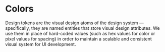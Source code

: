 
<Meta title="JA Design System/Design Tokens/Test" />

# Colors

Design tokens are the visual design atoms of the design system — specifically, they are named entities that store visual design attributes. We use them in place of hard-coded values (such as hex values for color or pixel values for spacing) in order to maintain a scalable and consistent visual system for UI development.

<Story id="ja-design-system-components-colors--primary" height="800px" />
